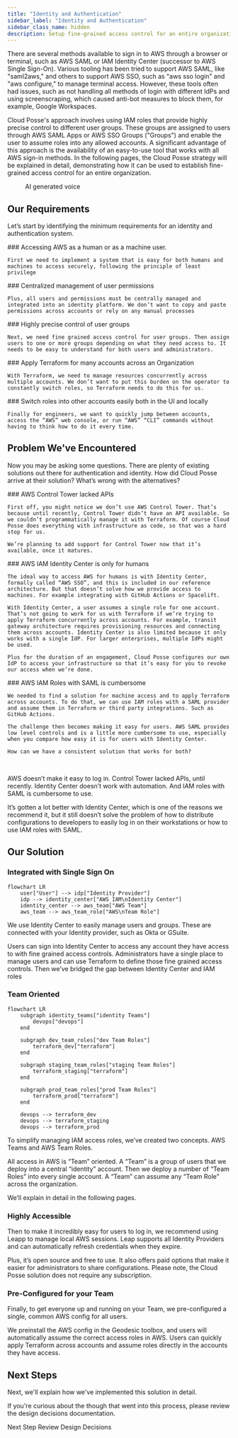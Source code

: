 ```yaml
---
title: "Identity and Authentication"
sidebar_label: "Identity and Authentication"
sidebar_class_name: hidden
description: Setup fine-grained access control for an entire organization
---
```


There are several methods available to sign in to AWS through a browser or terminal, such as AWS SAML or IAM Identity
Center (successor to AWS Single Sign-On). Various tooling has been tried to support AWS SAML, like "saml2aws," and
others to support AWS SSO, such as "aws sso login" and "aws configure," to manage terminal access. However, these tools
often had issues, such as not handling all methods of login with different IdPs and using screenscraping, which caused
anti-bot measures to block them, for example, Google Workspaces.

Cloud Posse's approach involves using IAM roles that provide highly precise control to different user groups. These
groups are assigned to users through AWS SAML Apps or AWS SSO Groups ("Groups") and enable the user to assume roles into
any allowed accounts. A significant advantage of this approach is the availability of an easy-to-use tool that works
with all AWS sign-in methods. In the following pages, the Cloud Posse strategy will be explained in detail,
demonstrating how it can be used to establish fine-grained access control for an entire organization.

<figure>
  <ReactPlayer controls url="https://docs.cloudposse.com/assets/refarch/handoffs/identity-and-authentication.mp4" />
  <figcaption>AI generated voice</figcaption>
</figure>

## Our Requirements

Let’s start by identifying the minimum requirements for an identity and authentication system.

<Steps>
  <Step>
    ### <StepNumber/> Accessing AWS as a human or as a machine user.

    First we need to implement a system that is easy for both humans and machines to access securely, following the principle of least privilege
  </Step>
  <Step>
    ### <StepNumber/> Centralized management of user permissions

    Plus, all users and permissions must be centrally managed and integrated into an identity platform. We don’t want to copy and paste permissions across accounts or rely on any manual processes
  </Step>
  <Step>
    ### <StepNumber/> Highly precise control of user groups

    Next, we need fine grained access control for user groups. Then assign users to one or more groups depending on what they need access to. It needs to be easy to understand for both users and administrators.
  </Step>
  <Step>
    ### <StepNumber/> Apply Terraform for many accounts across an Organization

    With Terraform, we need to manage resources concurrently across multiple accounts. We don’t want to put this burden on the operator to constantly switch roles, so Terraform needs to do this for us.
  </Step>
  <Step>
    ### <StepNumber/> Switch roles into other accounts easily both in the UI and locally

    Finally for engineers, we want to quickly jump between accounts, access the “AWS” web console, or run “AWS” “CLI” commands without having to think how to do it every time.
  </Step>
</Steps>

## Problem We've Encountered

Now you may be asking some questions. There are plenty of existing solutions out there for authentication and identity. How did Cloud Posse arrive at their solution? What’s wrong with the alternatives?

<Steps>
  <Step>
    ### <StepNumber/> AWS Control Tower lacked APIs

    First off, you might notice we don’t use AWS Control Tower. That’s because until recently, Control Tower didn’t have an API available. So we couldn’t programmatically manage it with Terraform. Of course Cloud Posse does everything with infrastructure as code, so that was a hard stop for us.

    We’re planning to add support for Control Tower now that it’s available, once it matures.
  </Step>
  <Step>
    ### <StepNumber/> AWS IAM Identity Center is only for humans

    The ideal way to access AWS for humans is with Identity Center, formally called “AWS SSO”, and this is included in our reference architecture. But that doesn’t solve how we provide access to machines. For example integrating with GitHub Actions or Spacelift.

    With Identity Center, a user assumes a single role for one account. That’s not going to work for us with Terraform if we’re trying to apply Terraform concurrently across accounts. For example, transit gateway architecture requires provisioning resources and connecting them across accounts. Identity Center is also limited because it only works with a single IdP. For larger enterprises, multiple IdPs might be used.

    Plus for the duration of an engagement, Cloud Posse configures our own IdP to access your infrastructure so that it’s easy for you to revoke our access when we’re done.
  </Step>
  <Step>
    ### <StepNumber/> AWS IAM Roles with SAML is cumbersome

    We needed to find a solution for machine access and to apply Terraform across accounts. To do that, we can use IAM roles with a SAML provider and assume them in Terraform or third party integrations. Such as GitHub Actions.

    The challenge then becomes making it easy for users. AWS SAML provides low level controls and is a little more cumbersome to use, especially when you compare how easy it is for users with Identity Center.

    How can we have a consistent solution that works for both?
  </Step>
</Steps>
<br/>

AWS doesn’t make it easy to log in. Control Tower lacked APIs, until recently. Identity Center doesn’t work with automation. And IAM roles with SAML is cumbersome to use.

It’s gotten a lot better with Identity Center, which is one of the reasons we recommend it, but it still doesn’t solve the problem of how to distribute configurations to developers to easily log in on their workstations or how to use IAM roles with SAML.

## Our Solution

### Integrated with Single Sign On

```mermaid
flowchart LR
    user["User"] --> idp["Identity Provider"]
    idp --> identity_center["AWS IAM\nIdentity Center"]
    identity_center --> aws_team["AWS Team"]
    aws_team --> aws_team_role["AWS\nTeam Role"]
```

We use Identity Center to easily manage users and groups. These are connected with your Identity provider, such as Okta or GSuite.

Users can sign into Identity Center to access any account they have access to with fine grained access controls. Administrators have a single place to manage users and can use Terraform to define those fine grained access controls. Then we’ve bridged the gap between Identity Center and IAM roles

### Team Oriented

```mermaid
flowchart LR
    subgraph identity_teams["identity Teams"]
        devops["devops"]
    end

    subgraph dev_team_roles["dev Team Roles"]
        terraform_dev["terraform"]
    end

    subgraph staging_team_roles["staging Team Roles"]
        terraform_staging["terraform"]
    end

    subgraph prod_team_roles["prod Team Roles"]
        terraform_prod["terraform"]
    end

    devops --> terraform_dev
    devops --> terraform_staging
    devops --> terraform_prod
```

To simplify managing IAM access roles, we’ve created two concepts. AWS Teams and AWS Team Roles.

All access in AWS is “Team” oriented. A “Team” is a group of users that we deploy into a central “identity” account. Then we deploy a number of “Team Roles” into every single account. A “Team” can assume any “Team Role” across the organization.

We’ll explain in detail in the following pages.

### Highly Accessible

Then to make it incredibly easy for users to log in, we recommend using Leapp to manage local AWS sessions. Leap supports all Identity Providers and can automatically refresh credentials when they expire.

Plus, it’s open source and free to use. It also offers paid options that make it easier for administrators to share configurations. Please note, the Cloud Posse solution does not require any subscription.

### Pre-Configured for your Team

Finally, to get everyone up and running on your Team, we pre-configured a single, common AWS config for all users.

We preinstall the AWS config in the Geodesic toolbox, and users will automatically assume the correct access roles in AWS. Users can quickly apply Terraform across accounts and assume roles directly in the accounts they have access.

## Next Steps

<ActionCard title="How is this implemented?">
  Next, we'll explain how we've implemented this solution in detail.

  If you're curious about the though that went into this process, please review the design decisions documentation.
  <div>
    <PrimaryCTA to="/layers/identity/centralized-terraform-access/">Next Step</PrimaryCTA>
    <SecondaryCTA to="/layers/identity/design-decisions">Review Design Decisions</SecondaryCTA >
  </div>
</ActionCard>
